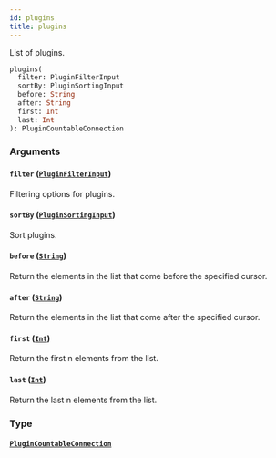 ```yaml
---
id: plugins
title: plugins
---
```


List of plugins.

```graphql
plugins(
  filter: PluginFilterInput
  sortBy: PluginSortingInput
  before: String
  after: String
  first: Int
  last: Int
): PluginCountableConnection

```

### Arguments

#### `filter` ([`PluginFilterInput`](/developer/api-reference/inputs/plugin-filter-input))

Filtering options for plugins.

#### `sortBy` ([`PluginSortingInput`](/developer/api-reference/inputs/plugin-sorting-input))

Sort plugins.

#### `before` ([`String`](/developer/api-reference/scalars/string))

Return the elements in the list that come before the specified cursor.

#### `after` ([`String`](/developer/api-reference/scalars/string))

Return the elements in the list that come after the specified cursor.

#### `first` ([`Int`](/developer/api-reference/scalars/int))

Return the first n elements from the list.

#### `last` ([`Int`](/developer/api-reference/scalars/int))

Return the last n elements from the list.

### Type

#### [`PluginCountableConnection`](/developer/api-reference/objects/plugin-countable-connection)
